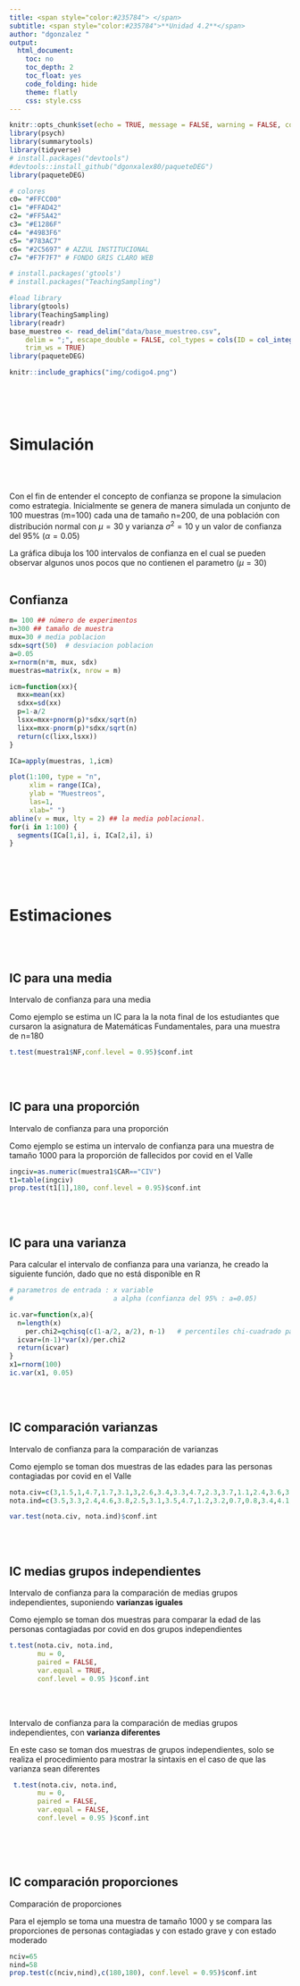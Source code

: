 ```yaml
---
title: <span style="color:#235784"> </span>  
subtitle: <span style="color:#235784">**Unidad 4.2**</span> 
author: "dgonzalez "
output:
  html_document:
    toc: no
    toc_depth: 2
    toc_float: yes
    code_folding: hide
    theme: flatly
    css: style.css
---     
```


```r
knitr::opts_chunk$set(echo = TRUE, message = FALSE, warning = FALSE, comment = NA)
library(psych)
library(summarytools)
library(tidyverse)
# install.packages("devtools")
#devtools::install_github("dgonxalex80/paqueteDEG")
library(paqueteDEG)

# colores
c0= "#FFCC00"
c1= "#FFAD42"
c2= "#FF5A42"
c3= "#E1286F"
c4= "#4983F6"
c5= "#783AC7"
c6= "#2C5697" # AZZUL INSTITUCIONAL
c7= "#F7F7F7" # FONDO GRIS CLARO WEB

# install.packages('gtools')
# install.packages("TeachingSampling")

#load library
library(gtools)
library(TeachingSampling)
library(readr)
base_muestreo <- read_delim("data/base_muestreo.csv", 
    delim = ";", escape_double = FALSE, col_types = cols(ID = col_integer()), 
    trim_ws = TRUE)
library(paqueteDEG)

```

```r
knitr::include_graphics("img/codigo4.png")
```

<br/><br/><br/>




# **Simulación**

<br/><br/>

Con el fin de entender el concepto de confianza se propone la simulacion como estrategia. Inicialmente se genera de manera simulada un conjunto de 100 muestras (m=100) cada una de tamaño n=200, de una población con distribución normal con $\mu=30$ y varianza $\sigma^2=10$ y un valor de confianza del 95% ($\alpha=0.05$)

La gráfica dibuja los 100 intervalos de confianza en el cual se pueden observar algunos unos pocos que no contienen el parametro ($\mu=30$)
<br/><br/>

## **Confianza**

```r
m= 100 ## número de experimentos
n=300 ## tamaño de muestra
mux=30 # media poblacion 
sdx=sqrt(50)  # desviacion poblacion
a=0.05
x=rnorm(n*m, mux, sdx)
muestras=matrix(x, nrow = m)

icm=function(xx){
  mxx=mean(xx)
  sdxx=sd(xx)
  p=1-a/2
  lsxx=mxx+pnorm(p)*sdxx/sqrt(n)
  lixx=mxx-pnorm(p)*sdxx/sqrt(n)
  return(c(lixx,lsxx))
}

ICa=apply(muestras, 1,icm)

plot(1:100, type = "n",
     xlim = range(ICa),
     ylab = "Muestreos", 
     las=1, 
     xlab=" ")
abline(v = mux, lty = 2) ## la media poblacional.
for(i in 1:100) {
  segments(ICa[1,i], i, ICa[2,i], i)
}

```

<br/><br/><br/>

# **Estimaciones**

<br/><br/>

## **IC para una media**

Intervalo de confianza para una media 

Como ejemplo se estima un IC para la la nota final de los estudiantes que cursaron la asignatura de Matemáticas Fundamentales, para una muestra de n=180

```r
t.test(muestra1$NF,conf.level = 0.95)$conf.int
```
<br/><br/>

## **IC para una proporción**

Intervalo de confianza para una proporción 

Como ejemplo se estima un intervalo de confianza para una muestra de tamaño 1000 para la proporción de fallecidos por covid en el Valle

```r
ingciv=as.numeric(muestra1$CAR=="CIV")
t1=table(ingciv)
prop.test(t1[1],180, conf.level = 0.95)$conf.int

```
<br/><br/>

## **IC para una varianza**

Para calcular el intervalo de confianza para una varianza, he creado la siguiente función, dado que no está disponible en R

```r
# parametros de entrada : x variable 
#                         a alpha (confianza del 95% : a=0.05) 

ic.var=function(x,a){
  n=length(x)
    per.chi2=qchisq(c(1-a/2, a/2), n-1)   # percentiles chi-cuadrado para 95% de confianza
  icvar=(n-1)*var(x)/per.chi2
  return(icvar)
}
x1=rnorm(100)
ic.var(x1, 0.05)
```


<br/><br/>

## **IC comparación varianzas**

Intervalo de confianza para la comparación de varianzas

Como ejemplo se toman dos muestras de las edades para las personas contagiadas por covid en el Valle

```r
nota.civ=c(3,1.5,1,4.7,1.7,3.1,3,2.6,3.4,3.3,4.7,2.3,3.7,1.1,2.4,3.6,3.1,0.9,1.2,0.8,3.1,2.5,2.2,3.2,2,2.2,2,3.6,2.5,2.3,3.1,2.2,4,3,3.6,2.4,4.1,3.7,3,2.4,3,3.8,2.1,3,3.9,2,4.1,1.7,3,4.1,1.4,3.2,4.4,3.2,3.8,2.2,2.3,4.5,4.5,2.5,3.6,4.4,1.7,1.7)
nota.ind=c(3.5,3.3,2.4,4.6,3.8,2.5,3.1,3.5,4.7,1.2,3.2,0.7,0.8,3.4,4.1,1.5,3.2,4.2,3.7,1.3,3.2,4.7,3,4.6,2.4,4.5,4.4,4.3,3.9,4.3,3.1,1.8,3.1,4.3,3.1,2.6,3.1,4.1,4.3,3.5,3.3,3.7,3.6,2.4,3.5,4.3,3.3,2.2,3.5,4.5,4.1,0.9,3,2,3.8,2.1,2)

var.test(nota.civ, nota.ind)$conf.int 
```
<br/><br/>

## **IC medias grupos independientes**

Intervalo de confianza para la comparación de medias grupos independientes, suponiendo **varianzas iguales**

Como ejemplo se toman dos muestras para comparar la edad de las personas contagiadas por covid en dos grupos independientes


```r
t.test(nota.civ, nota.ind,
       mu = 0, 
       paired = FALSE, 
       var.equal = TRUE,
       conf.level = 0.95 )$conf.int 
```
<br/><br/>

Intervalo de confianza para la comparación de medias grupos independientes, con **varianza diferentes**

En este caso se toman dos muestras de grupos independientes, solo se realiza el procedimiento para mostrar la sintaxis en el caso de que las varianza sean diferentes 

```r
 t.test(nota.civ, nota.ind,
       mu = 0, 
       paired = FALSE, 
       var.equal = FALSE,
       conf.level = 0.95 )$conf.int
```

<br/><br/><br/>

## **IC comparación proporciones**

Comparación de proporciones

Para el ejemplo se toma una muestra de tamaño 1000 y se compara las proporciones de personas contagiadas y con estado grave y con estado moderado

```r
nciv=65
nind=58
prop.test(c(nciv,nind),c(180,180), conf.level = 0.95)$conf.int
```








